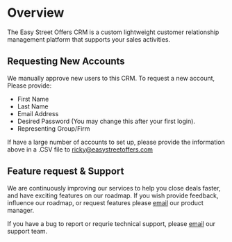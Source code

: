 # Overview

The Easy Street Offers CRM is a custom lightweight customer relationship management platform that supports your sales activities.

## Requesting New Accounts

We manually approve new users to this CRM. To request a new account, Please provide:

- First Name
- Last Name
- Email Address
- Desired Password (You may change this after your first login).
- Representing Group/Firm

If have a large number of accounts to set up, please provide the information above in a .CSV file to [ricky@easystreetoffers.com](mailto:ricky@easystreetoffers.com)

## Feature request & Support

We are continuously improving our services to help you close deals faster, and have exciting features on our roadmap. If you wish provide feedback, influence our roadmap, or request features please [email](mailto:ricky@easystreetoffers.com) our product manager.

If you have a bug to report or requrie technical support, please [email](mailto:support@esovrei.atlassian.net) our support team.
